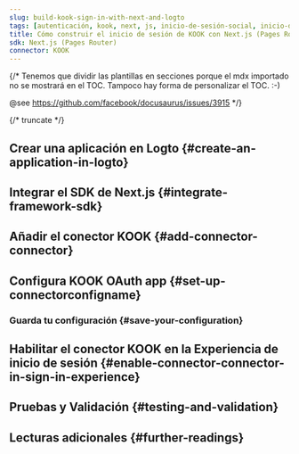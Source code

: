 ```yaml
---
slug: build-kook-sign-in-with-next-and-logto
tags: [autenticación, kook, next, js, inicio-de-sesión-social, inicio-de-sesión, login]
title: Cómo construir el inicio de sesión de KOOK con Next.js (Pages Router)
sdk: Next.js (Pages Router)
connector: KOOK
---
```


{/*
  Tenemos que dividir las plantillas en secciones porque el mdx importado no se mostrará en el TOC.
  Tampoco hay forma de personalizar el TOC. :-)

  @see https://github.com/facebook/docusaurus/issues/3915
*/}




{/* truncate */}

<Intro connector={connector} sdk="Next.js (Pages Router)" link="https://nextjs.org" />

## Crear una aplicación en Logto \{#create-an-application-in-logto}

<CreateApplication type="Aplicación web tradicional" framework="Next.js" />

## Integrar el SDK de Next.js \{#integrate-framework-sdk}

<IntegrateSdk />

## Añadir el conector KOOK \{#add-connector-connector}

<AddSocialConnector connector={connector} framework="Next.js" />

## Configura KOOK OAuth app \{#set-up-connectorconfigname}

<ConnectorGuide />

### Guarda tu configuración \{#save-your-configuration}

<SaveYourConfiguration connector={connector} />

## Habilitar el conector KOOK en la Experiencia de inicio de sesión \{#enable-connector-connector-in-sign-in-experience}

<EnableSocialConnector connector={connector} />

## Pruebas y Validación \{#testing-and-validation}

<TestingAndValidation connector={connector} sdk="Next.js (Pages Router)" />

## Lecturas adicionales \{#further-readings}

<FurtherReadings />
